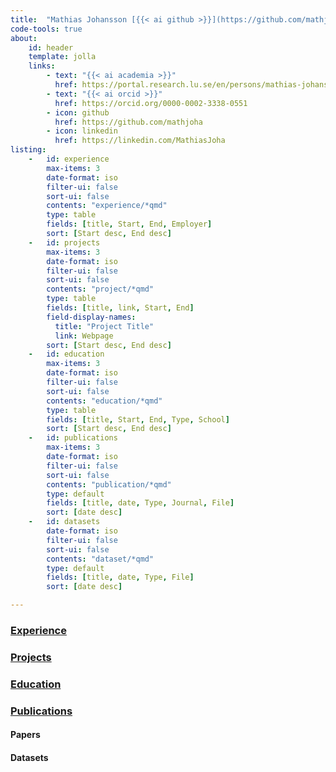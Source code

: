 ```yaml
---
title:  "Mathias Johansson [{{< ai github >}}](https://github.com/mathjoha)"
code-tools: true
about:
    id: header
    template: jolla
    links:
        - text: "{{< ai academia >}}"
          href: https://portal.research.lu.se/en/persons/mathias-johansson
        - text: "{{< ai orcid >}}"
          href: https://orcid.org/0000-0002-3338-0551
        - icon: github
          href: https://github.com/mathjoha
        - icon: linkedin
          href: https://linkedin.com/MathiasJoha
listing:
    -   id: experience
        max-items: 3
        date-format: iso
        filter-ui: false
        sort-ui: false
        contents: "experience/*qmd"
        type: table
        fields: [title, Start, End, Employer]
        sort: [Start desc, End desc]
    -   id: projects
        max-items: 3
        date-format: iso
        filter-ui: false
        sort-ui: false
        contents: "project/*qmd"
        type: table
        fields: [title, link, Start, End]
        field-display-names:
          title: "Project Title"
          link: Webpage
        sort: [Start desc, End desc]
    -   id: education
        max-items: 3
        date-format: iso
        filter-ui: false
        sort-ui: false
        contents: "education/*qmd"
        type: table
        fields: [title, Start, End, Type, School]
        sort: [Start desc, End desc]
    -   id: publications
        max-items: 3
        date-format: iso
        filter-ui: false
        sort-ui: false
        contents: "publication/*qmd"
        type: default
        fields: [title, date, Type, Journal, File]
        sort: [date desc]
    -   id: datasets
        date-format: iso
        filter-ui: false
        sort-ui: false
        contents: "dataset/*qmd"
        type: default
        fields: [title, date, Type, File]
        sort: [date desc]

---
```


::: { #header }
:::

### [Experience](experience.html)
::: { #experience }
:::


### [Projects](projects.html)
::: { #projects }
:::


### [Education](education.html)
::: { #education }
:::


### [Publications](publications.html)
#### Papers
::: { #publications }
:::


#### Datasets
:::{ #datasets }
:::
